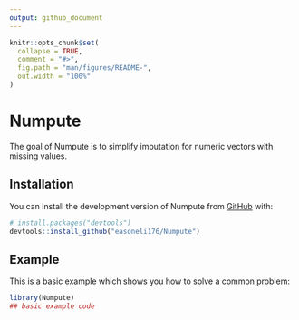 ```yaml
---
output: github_document
---
```


<!-- README.md is generated from README.Rmd. Please edit that file -->

```r
knitr::opts_chunk$set(
  collapse = TRUE,
  comment = "#>",
  fig.path = "man/figures/README-",
  out.width = "100%"
)
```

# Numpute

<!-- badges: start -->
<!-- badges: end -->

The goal of Numpute is to simplify imputation for numeric vectors with missing values.

## Installation

You can install the development version of Numpute from [GitHub](https://github.com/) with:

``` r
# install.packages("devtools")
devtools::install_github("easoneli176/Numpute")
```

## Example

This is a basic example which shows you how to solve a common problem:

```r
library(Numpute)
## basic example code
```

